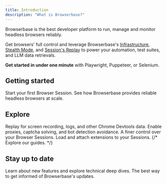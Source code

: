 ```yaml
---
title: Introduction
description: "What is Browserbase?"
---
```


Browserbase is the best developer platform to run, manage and monitor headless browsers
reliably.

Get browsers' full control and leverage Browserbase's
[Infrastructure](/under-the-hood), [Stealth Mode](/features/stealth-mode), and
[Session's Replay](/features/sessions) to power your automation, test suites, and LLM
data retrievals.

**Get started in under one minute** with Playwright, Puppeteer, or Selenium.

## Getting started

<CardGroup cols={2}>
  <Card title="Quickstart" icon="book" iconType="light" href="/quickstart">
    Start your first Browser Session.
  </Card>
  <Card
    title="Browserbase's Infrastructure"
    icon="network-wired"
    iconType="light"
    href="/under-the-hood"
  >
    See how Browserbase provides reliable headless browsers at scale.
  </Card>
</CardGroup>

## Explore

<CardGroup cols={2}>
  <Card
    title="Session Replay"
    icon="desktop"
    iconType="light"
    href="/features/session-replay"
  >
    Replay for screen recording, logs, and other Chrome Devtools data.
  </Card>
  <Card title="Stealth Mode" icon="mask" iconType="solid" href="/features/stealth-mode">
    Enable proxies, captcha solving, and bot detection avoidance.
  </Card>
  <Card
    title="Sessions API"
    icon="server"
    iconType="light"
    href="/api-reference/sessions"
  >
    A finer control over your Browser Sessions.
  </Card>
  <Card
    title="Extensions API"
    icon="puzzle-piece"
    iconType="light"
    href="/api-reference/extensions"
  >
    Load and attach extensions to your Sessions.
  </Card>
  {/* <Card title="Examples" icon="books" iconType="light" href="/guides/overview">
    Explore our guides.
  </Card> */}
</CardGroup>

## Stay up to date

<CardGroup cols={2}>
  <Card
    title="Read our blog"
    icon="newspaper"
    iconType="light"
    href="https://www.browserbase.com"
  >
    Learn about new features and explore technical deep dives.
  </Card>
  <Card
    title="Follow us on Twitter"
    icon="twitter"
    iconType="light"
    href="https://x.com/browserbasehq"
  >
    The best way to get informed of Browserbase's updates.
  </Card>
</CardGroup>
